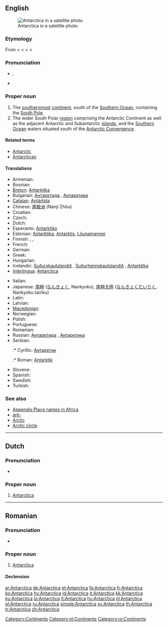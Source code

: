 ==English==
{{wikipedia}}
[[Image:Antarctica_satellite_globe.jpg|thumb|Antarctica in a satellite photo]]

===Etymology===
From {{NL.}} {{term|Antarctica|lang=la}} < {{etyl|grc}} {{term|ἀνταρκτικός|sc=Polytonic|tr=antarktikos|lang=grc}} < {{term|ἀντ-|sc=Polytonic|tr=ant-||[[ant-]], [[against]], [[opposed]]|lang=grc}} + {{term|ἀρκτικός|sc=Polytonic|tr=arktikos||[[Arctic]]|lang=grc}} < {{etyl|grc}} {{term|ἄρκτος|sc=Polytonic|tr=arktos||[[bear]]|lang=grc}}

===Pronunciation===
* {{a|UK}} {{IPA|/ˌænˈtɑːk.tɪk.ə/}}, {{SAMPA|/%{n"tA:k.tIk.@/}}
* {{a|US}} {{IPA|/ænˈtɑɹktɪkə/}}
*: {{audio|en-us-Antarctica.ogg|Audio (US)}}

===Proper noun===
{{en-proper noun}}

# The [[southernmost]] [[continent]], south of the [[Southern Ocean]], containing the [[South Pole]].
# The wider South Polar [[region]] comprising the Antarctic Continent as well as the adjacent Antarctic and Subantarctic [[island]]s, and the [[Southern Ocean]] waters situated south of the [[Antarctic Convergence]].

====Related terms====
* [[Antarctic]]
* [[Antarctican]]

====Translations====
{{trans-top|southernmost continent}}
* Armenian: {{t-|hy|Անտարկտիկա|tr=Antarktika|sc=Hayeren|xs=Armenian}}
* Bosnian: {{t-|bs|Antarktik|m}}
* [[Breton]]: [[Antarktika#Breton|Antarktika]]
* Bulgarian: [[Антарктида]] {{i|the continent}}, [[Антарктика]] {{i|the region}}
* [[Catalan]]: [[Antàrtida]] {{f}}
* Chinese: [[南极洲]] (Nánjí Zhōu)
* Croatian: {{t-|hr|Antarktika|f}}
* Czech: {{t-|cs|Antarktida|f}}
* Dutch: {{t+|nl|Antarctica|n}}
* Esperanto: [[Antarktiko]]
* Estonian: [[Antarktika]], [[Antarktis]], [[Lõunamanner]]
* Finnish: {{t-|fi|Etelämanner}}, {{t-|fi|Antarktis}}, {{t-|fi|Etelänapamanner}}
* French: {{t+|fr|Antarctique|m}}
* German: {{t+|de|Antarktis|f}}
* Greek: {{t+|el|Ανταρκτική|f|tr=Antarktikí|sc=Grek}}
* Hungarian: {{t+|hu|Antarktisz}}
* Icelandic: [[Suðurskautslandið]] {{n}}, [[Suðurheimskautslandið]] {{n}}, [[Antarktíka]] {{f}}
* [[Interlingua]]: [[Antarctica#Interlingua|Antarctica]]
{{trans-mid}}
* Italian: {{t+|it|Antartide}}
* Japanese: [[南極]] ([[なんきょく]], Nankyoku), [[南極大陸]] ([[なんきょくたいりく]], Nankyoku tairiku)
* Latin: {{t-|la|Antarctica}}
* Latvian: {{t-|lv|Antarktika|f|xs=Latvian}}
* [[Macedonian]]: {{t-|mk|Антарктик|m|tr=Antárktik|sc=Cyrl|xs=Macedonian}}
* Norwegian: {{t-|no|Antarktis}}
* Polish: {{t+|pl|Antarktyda}}
* Portuguese: {{t+|pt|Antártica}}
* Romanian: {{t-|ro|Antarctica}}
* Russian: [[Антарктида]] {{i|the continent}} {{f}}, [[Антарктика]] {{i|the region}} {{f}}
* Serbian:
*:* Cyrillic: [[Антарктик]] {{f}}
*:* Roman: [[Antarktik]] {{f}}
* Slovene: {{t+|sl|Antarktika}}
* Spanish: {{t+|es|Antártida}}
* Swedish: {{t+|sv|Antarktis}}
* Turkish: {{t+|tr|Antarktika}}
{{trans-bottom}}

{{trans-top|south polar region}}
{{trans-mid}}
{{trans-bottom}}

===See also===
* [[Appendix:Place names in Africa]]
* [[ant-]]
* [[Arctic]]
* [[Arctic circle]]

[[Category:Continents]]

----

==Dutch==
{{wikipedia|lang=nl}}

===Pronunciation===
* {{IPA|lang=nl|/ɑn.ˈtɑrk.ti.kaː/}}

===Proper noun===
{{infl|nl|proper noun|g=n}}

# [[#English|Antarctica]]

[[Category:nl:Continents]]

----

==Romanian==
{{wikipedia|lang=ro}}

===Pronunciation===
* {{IPA|[an'tark.tika]|lang=ro}}

===Proper noun===
{{infl|ro|proper noun|g=f}}

# [[#English|Antarctica]]

====Declension====
{{ro-country|gend=f|Antarcticii}}

[[Category:ro:Continents]]

[[ar:Antarctica]]
[[de:Antarctica]]
[[et:Antarctica]]
[[fa:Antarctica]]
[[fr:Antarctica]]
[[ko:Antarctica]]
[[hy:Antarctica]]
[[id:Antarctica]]
[[it:Antarctica]]
[[kk:Antarctica]]
[[ku:Antarctica]]
[[lo:Antarctica]]
[[lt:Antarctica]]
[[hu:Antarctica]]
[[nl:Antarctica]]
[[pl:Antarctica]]
[[ru:Antarctica]]
[[simple:Antarctica]]
[[sv:Antarctica]]
[[th:Antarctica]]
[[tr:Antarctica]]
[[zh:Antarctica]]